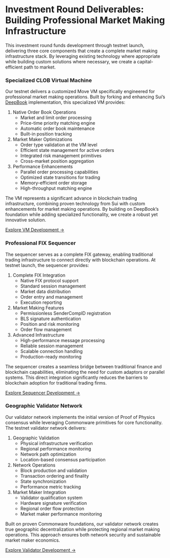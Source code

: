 # Investment Round Deliverables: Building Professional Market Making Infrastructure

This investment round funds development through testnet launch, delivering three core components that create a complete market making infrastructure stack. By leveraging existing technology where appropriate while building custom solutions where necessary, we create a capital-efficient path to market.

<div class="feature-grid">
<div class="feature-card">
### Specialized CLOB Virtual Machine

Our testnet delivers a customized Move VM specifically engineered for professional market making operations. Built by forking and enhancing Sui's [DeepBook](https://deepbook.tech/) implementation, this specialized VM provides:

1. Native Order Book Operations
   - Market and limit order processing
   - Price-time priority matching engine
   - Automatic order book maintenance
   - Built-in position tracking

2. Market Maker Optimizations
   - Order type validation at the VM level
   - Efficient state management for active orders
   - Integrated risk management primitives
   - Cross-market position aggregation

3. Performance Enhancements
   - Parallel order processing capabilities
   - Optimized state transitions for trading
   - Memory-efficient order storage
   - High-throughput matching engine

The VM represents a significant advance in blockchain trading infrastructure, combining proven technology from Sui with custom enhancements for market making operations. By building on DeepBook's foundation while adding specialized functionality, we create a robust yet innovative solution.

[Explore VM Development →](./vm-development.qmd){.card-cta-button}
</div>

<div class="feature-card">
### Professional FIX Sequencer

The sequencer serves as a complete FIX gateway, enabling traditional trading infrastructure to connect directly with blockchain operations. At testnet launch, the sequencer provides:

1. Complete FIX Integration
   - Native FIX protocol support
   - Standard session management
   - Market data distribution
   - Order entry and management
   - Execution reporting

2. Market Making Features
   - Permissionless SenderCompID registration
   - BLS signature authentication
   - Position and risk monitoring
   - Order flow management

3. Advanced Infrastructure
   - High-performance message processing
   - Reliable session management
   - Scalable connection handling
   - Production-ready monitoring

The sequencer creates a seamless bridge between traditional finance and blockchain capabilities, eliminating the need for custom adaptors or parallel systems. This direct integration significantly reduces the barriers to blockchain adoption for traditional trading firms.

[Explore Sequencer Development →](./sequencer-development.qmd){.card-cta-button}
</div>

<div class="feature-card">
### Geographic Validator Network

Our validator network implements the initial version of Proof of Physics consensus while leveraging Commonware primitives for core functionality. The testnet validator network delivers:

1. Geographic Validation
   - Physical infrastructure verification
   - Regional performance monitoring
   - Network path optimization
   - Location-based consensus participation

2. Network Operations
   - Block production and validation
   - Transaction ordering and finality
   - State synchronization
   - Performance metric tracking

3. Market Maker Integration
   - Validator qualification system
   - Hardware signature verification
   - Regional order flow protection
   - Market maker performance monitoring

Built on proven Commonware foundations, our validator network creates true geographic decentralization while protecting regional market making operations. This approach ensures both network security and sustainable market maker economics.

[Explore Validator Development →](./validator-development.qmd){.card-cta-button}
</div>
</div>

